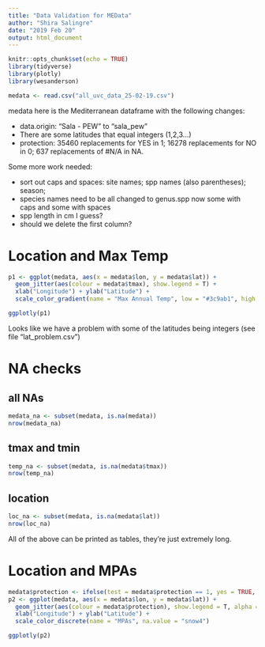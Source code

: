 ```yaml
---
title: "Data Validation for MEData"
author: "Shira Salingre"
date: "2019 Feb 20"
output: html_document
---
```


```r
knitr::opts_chunk$set(echo = TRUE)
library(tidyverse)
library(plotly)
library(wesanderson)

medata <- read.csv("all_uvc_data_25-02-19.csv")

```

medata here is the Mediterranean dataframe with the following changes:

* data.origin: “Sala - PEW” to “sala_pew”
* There are some latitudes that equal integers (1,2,3…)
* protection: 35460 replacements for YES in 1; 16278 replacements for NO in 0; 637 replacements of #N/A in NA.

Some more work needed:

- sort out caps and spaces: site names; spp names (also parentheses);  season; 
- species names need to be all changed to genus.spp now some with caps and some with spaces
- spp length in cm I guess?
- should we delete the first column?	

# Location and Max Temp

```r
p1 <- ggplot(medata, aes(x = medata$lon, y = medata$lat)) +
  geom_jitter(aes(colour = medata$tmax), show.legend = T) +
  xlab("Longitude") + ylab("Latitude") +
  scale_color_gradient(name = "Max Annual Temp", low = "#3c9ab1", high = "#f22300", na.value = "#899da4")

ggplotly(p1)

```
Looks like we have a problem with some of the latitudes being integers (see file "lat_problem.csv") 

# NA checks

## all NAs

```r
medata_na <- subset(medata, is.na(medata))
nrow(medata_na)
```

## tmax and tmin

```r
temp_na <- subset(medata, is.na(medata$tmax))
nrow(temp_na)
```

## location

```r
loc_na <- subset(medata, is.na(medata$lat))
nrow(loc_na)
```

All of the above can be printed as tables, they're just extremely long.

# Location and MPAs

```r
medata$protection <- ifelse(test = medata$protection == 1, yes = TRUE, no = FALSE) # convert to logical
p2 <- ggplot(medata, aes(x = medata$lon, y = medata$lat)) +
  geom_jitter(aes(colour = medata$protection), show.legend = T, alpha = 0.2) +
  xlab("Longitude") + ylab("Latitude") +
  scale_color_discrete(name = "MPAs", na.value = "snow4")

ggplotly(p2)

```

